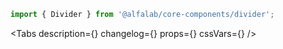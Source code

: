 

<Meta title='Компоненты/Прочие компоненты/Divider' component={Divider} />

<!-- Canvas -->

<Story name='Divider'>
    <div>
        <div style={{ height: 24, margin: '8px 0', backgroundColor: '#eeeff1' }} />
        <Divider />
        <div style={{ height: 24, margin: '8px 0', backgroundColor: '#eeeff1' }} />
    </div>
</Story>

<!-- Docs -->

<ComponentHeader name='Divider' version={version} package='@alfalab/core-components/divider' />

```jsx
import { Divider } from '@alfalab/core-components/divider';
```

<Tabs
    description={<Description />}
    changelog={<Changelog />}
    props={<ArgsTable of={DividerTS} />}
    cssVars={<CssVars css={styles} />}
/>
